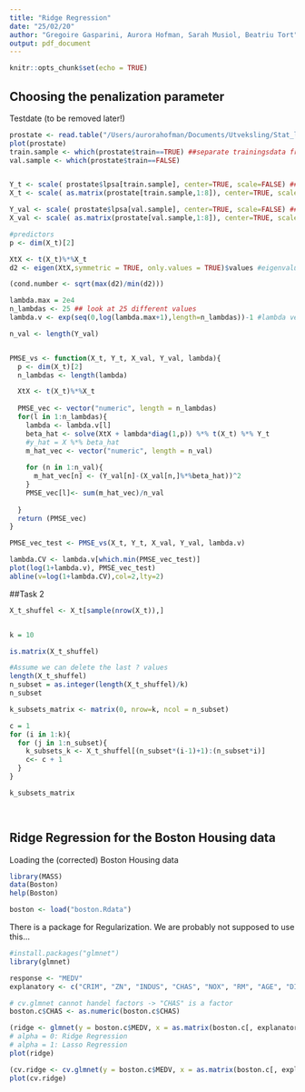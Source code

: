 ```yaml
---
title: "Ridge Regression"
date: "25/02/20"
author: "Gregoire Gasparini, Aurora Hofman, Sarah Musiol, Beatriu Tort"
output: pdf_document
---
```


```r
knitr::opts_chunk$set(echo = TRUE)
```


## Choosing the penalization parameter

Testdate (to be removed later!)
```r
prostate <- read.table("/Users/aurorahofman/Documents/Utveksling/Stat_lær/week_2/prostate_data.txt", header=TRUE, row.names = 1)
plot(prostate)
train.sample <- which(prostate$train==TRUE) ##separate trainingsdata from testdata
val.sample <- which(prostate$train==FALSE)


Y_t <- scale( prostate$lpsa[train.sample], center=TRUE, scale=FALSE) ## center but not scale for response
X_t <- scale( as.matrix(prostate[train.sample,1:8]), center=TRUE, scale=TRUE) ##scale and center for

Y_val <- scale( prostate$lpsa[val.sample], center=TRUE, scale=FALSE) ## center but not scale for response
X_val <- scale( as.matrix(prostate[val.sample,1:8]), center=TRUE, scale=TRUE)

#predictors
p <- dim(X_t)[2]

XtX <- t(X_t)%*%X_t 
d2 <- eigen(XtX,symmetric = TRUE, only.values = TRUE)$values #eigenvalues of xtx

(cond.number <- sqrt(max(d2)/min(d2)))

lambda.max = 2e4
n_lambdas <- 25 ## look at 25 different values
lambda.v <- exp(seq(0,log(lambda.max+1),length=n_lambdas))-1 #lambda vector

n_val <- length(Y_val)
```

```r



```


```r
PMSE_vs <- function(X_t, Y_t, X_val, Y_val, lambda){
  p <- dim(X_t)[2]
  n_lambdas <- length(lambda)

  XtX <- t(X_t)%*%X_t 
  
  PMSE_vec <- vector("numeric", length = n_lambdas)
  for(l in 1:n_lambdas){
    lambda <- lambda.v[l]
    beta_hat <- solve(XtX + lambda*diag(1,p)) %*% t(X_t) %*% Y_t
    #y_hat = X %*% beta_hat
    m_hat_vec <- vector("numeric", length = n_val)
    
    for (n in 1:n_val){
      m_hat_vec[n] <- (Y_val[n]-(X_val[n,]%*%beta_hat))^2
    }
    PMSE_vec[l]<- sum(m_hat_vec)/n_val
    
  }
  return (PMSE_vec)
}
```


```r
PMSE_vec_test <- PMSE_vs(X_t, Y_t, X_val, Y_val, lambda.v)

lambda.CV <- lambda.v[which.min(PMSE_vec_test)]
plot(log(1+lambda.v), PMSE_vec_test)
abline(v=log(1+lambda.CV),col=2,lty=2)

```


##Task 2

```r
X_t_shuffel <- X_t[sample(nrow(X_t)),]


k = 10

is.matrix(X_t_shuffel)

#Assume we can delete the last ? values
length(X_t_shuffel)
n_subset = as.integer(length(X_t_shuffel)/k)
n_subset

k_subsets_matrix <- matrix(0, nrow=k, ncol = n_subset)

c = 1
for (i in 1:k){
  for (j in 1:n_subset){
    k_subsets_k <- X_t_shuffel[(n_subset*(i-1)+1):(n_subset*i)]
    c<- c + 1
  }
}

k_subsets_matrix

    

```


## Ridge Regression for the Boston Housing data

Loading the (corrected) Boston Housing data
```r
library(MASS)
data(Boston)
help(Boston)

boston <- load("boston.Rdata")
```


There is a package for Regularization. We are probably not supposed to use this...
```r
#install.packages("glmnet")
library(glmnet)

response <- "MEDV"
explanatory <- c("CRIM", "ZN", "INDUS", "CHAS", "NOX", "RM", "AGE", "DIS", "RAD", "TAX", "PTRATIO", "B", "LSTAT")

# cv.glmnet cannot handel factors -> "CHAS" is a factor
boston.c$CHAS <- as.numeric(boston.c$CHAS)

(ridge <- glmnet(y = boston.c$MEDV, x = as.matrix(boston.c[, explanatory]), alpha = 0))
# alpha = 0: Ridge Regression
# alpha = 1: Lasso Regression
plot(ridge)

(cv.ridge <- cv.glmnet(y = boston.c$MEDV, x = as.matrix(boston.c[, explanatory]), alpha = 0))
plot(cv.ridge)
```


